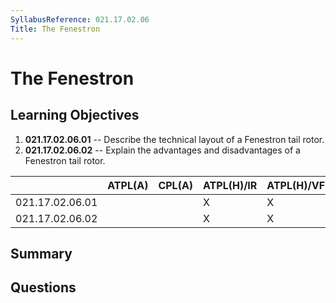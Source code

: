 ```yaml
---
SyllabusReference: 021.17.02.06
Title: The Fenestron
---
```


# The Fenestron

## Learning Objectives

1.  **021.17.02.06.01** -- Describe the technical layout of a Fenestron tail
    rotor.
2.  **021.17.02.06.02** -- Explain the advantages and disadvantages of a
    Fenestron tail rotor.

|                 | ATPL(A) | CPL(A) | ATPL(H)/IR | ATPL(H)/VFR | CPL(H) | IR | CBIR(A) |
| --------------- | ------- | ------ | ---------- | ----------- | ------ | -- | ------- |
| 021.17.02.06.01 |         |        | X          | X           | X      |    |         |
| 021.17.02.06.02 |         |        | X          | X           | X      |    |         |

## Summary

## Questions
